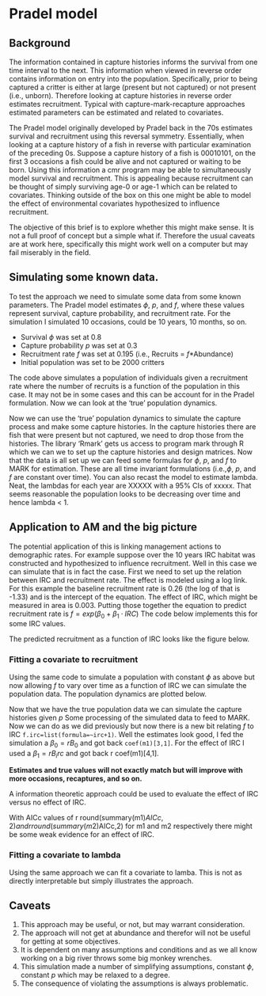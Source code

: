 

# Pradel model


## Background

The information contained in capture histories informs the survival from one time interval to the next. This information when viewed in reverse order contains information on entry into the population. Specifically, prior to being captured a critter is either at large (present but not captured) or not present (i.e., unborn). Therefore looking at capture histories in reverse order estimates recruitment. Typical with capture-mark-recapture approaches estimated parameters can be estimated and related to covariates. 

The Pradel model originally developed by Pradel back in the 70s estimates survival and recruitment using this reversal symmetry. Essentially, when looking at a capture history of a fish in reverse with particular examination of the preceding 0s. Suppose a capture history of a fish is 00010101, on the first 3 occasions a fish could be alive and not captured or waiting to be born. Using this information a cmr program may be able to simultaneously model survival and recruitment. This is appealing because recruitment can be thought of simply surviving age-0 or age-1 which can be related to covariates. Thinking outside of the box on this one might be able to model the effect of environmental covariates hypothesized to influence recruitment.   

The objective of this brief is to explore whether this might make sense.  It is not a full proof of concept but a simple what if. Therefore the usual caveats are at work here, specifically this might work well on a computer but may fail miserably in the field. 


## Simulating some known data.

To test the approach we need to simulate some data from some known parameters.  The Pradel model estimates $\phi$, $p$, and $f$, where these values represent survival, capture probability, and recruitment rate. For the simulation I simulated 10 occasions, could be 10 years, 10 months, so on. 

* Survival $\phi$ was set at 0.8
* Capture probability $p$ was set at 0.3
* Recruitment rate $f$ was set at 0.195 (i.e., Recruits = $f$*Abundance)
* Initial population was set to be 2000 critters

The code above simulates a population of individuals given a recruitment rate where the number of recruits is a function of the population in this case. It may not be in some cases and this can be account for in the Pradel formulation. Now we can look at the 'true' population dynamics.

Now we can use the 'true' population dynamics to simulate the capture process and make some capture histories. In the capture histories there are fish that were present but not captured, we need to drop those from the histories. The library 'Rmark' gets us access to program mark through R which we can we to set up the capture histories and design matrices. Now that the data is all set up we can feed some formulas for $\phi$, $p$, and $f$ to MARK for estimation. These are all time invariant formulations (i.e.,$\phi$, $p$, and $f$ are constant over time). You can also recast the model to estimate lambda.   Neat, the lambdas for each year are XXXXX with a 95% CIs of xxxxx. That seems reasonable the population looks to be decreasing over time and hence lambda < 1.  

## Application to AM and the big picture

The potential application of this is linking management actions to demographic rates. For example suppose over the 10 years IRC habitat was constructed and hypothesized to influence recruitment. Well in this case we can simulate that is in fact the case.  First we need to set up the relation between IRC and recruitment rate. The effect is modeled using a log link. For this example the baseline recruitment rate is 0.26 (the log of that is -1.33) and is the intercept of the equation. The effect of IRC, which might be measured in area is 0.003. Putting those together the equation to predict recruitment rate is $f= exp(\beta_{0} + \beta_{1} \cdot IRC)$ The code below implements this for some IRC values.


The predicted recruitment as a function of IRC looks like the figure below.

### Fitting a covariate to recruitment

Using the same code to simulate a population with constant $\phi$ as above but now allowing $f$ to vary over time as a function of IRC we can simulate the population data.   The population dynamics are plotted below.

Now that we have the true population data we can simulate the capture histories given $p$  Some processing of the simulated data to feed to MARK.  Now we can do as we did previously but now there is a new bit relating $f$ to IRC `f.irc=list(formula=~irc+1)`.  Well the estimates look good, I fed the simulation a $\beta_{0} = r B_0$ and got back ` coef(m1)[3,1]`. For the effect of IRC I used a $\beta_{1} = r B_irc$ and got back r coef(m1)[4,1].

  
**Estimates and true values will not exactly match but will improve with more occasions, recaptures, and so on.**
 
A information theoretic approach could be used to evaluate the effect of IRC versus no effect of IRC.

With AICc values of r round(summary(m1)$AICc,2) and  r round(summary(m2)$AICc,2) for m1 and m2 respectively there might be some weak evidence for an effect of IRC. 


### Fitting a covariate to lambda

Using the same approach we can fit a covariate to lamba.  This is not as directly interpretable but simply illustrates the approach.

## Caveats

1. This approach may be useful, or not, but may warrant consideration.
1. The approach will not get at abundance and therefor will not be useful for getting at some objectives.
1. It is dependent on many assumptions and conditions and as we all know working on a big river throws some big monkey wrenches.
1. This simulation made a number of simplifying assumptions, constant $\phi$, constant $p$ which may be relaxed to a degree.
1. The consequence of violating the assumptions is always problematic.  

